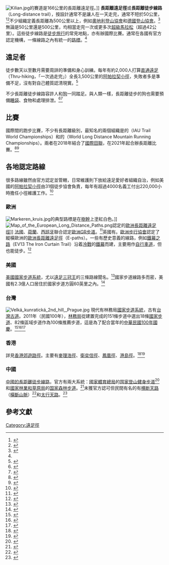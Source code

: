 [[Image:Kilian.jpg|thumb]]的賽道是166公里的長距離遠足徑。]]
'''長距離遠足徑'''或'''長距離徒步線路'''（Long-distance trail），按設計通常不是讓人在一天走完，通常不短於50公里，<ref>{{cite news |title=Types of Signposted Paths |url=http://www.gransendademalaga.es/en/5204/types-of-signposted-paths |work=Diputación de Málaga}}</ref><ref>{{cite news |title=完美徒步路线大盘点！挑战自己从长距离开始 |url=http://sports.sina.com.cn/outdoor/2016-11-10/doc-ifxxsmic5877857.shtml |work=[[天津日报|天津日报]] |date=2016年11月10日}}</ref>不少組織定義長距離為500公里以上，例如[[奧地利登山協會|奧地利登山協會]]和[[德國登山協會|德國登山協會]]。<ref name=":01">{{cite web|work=[[奧地利登山協會|奧地利登山協會]]和[[德國登山協會|德國登山協會]]|url=https://www.alpenverein.at/portal_wAssets/docs/berg-aktiv/wege_touren/wegehandbuch_digital.pdf |title=Weitwanderwege |date=2011-08-01}}</ref>無論是50公里還是500公里，均相當走完一次或更多次[[超級馬拉松|超級馬拉松]]（超過42公里）。這些徒步線路是[[徒步旅行|徒步旅行]]的常見地點，亦有辦國際比賽。通常在各國有官方認定機構，一條線路之內有統一的[[路標|路標]]。<ref name=":01"/>

==遠足者==

徒步數天以至數月需要周詳的準備和身心訓練。每年有約2,000人打算[[直通遠足|直通遠足]]（Thru-hiking，「一次過走完」）全長3,500公里的[[阿帕拉契小徑|阿帕拉契小徑]]，失敗者多是準備不足，沒有對自己體質認清現實。<ref>{{cite news |title=How to Prepare Physically (and Mentally) for a Long-Distance Hike |url=https://health.usnews.com/health-news/health-wellness/articles/2015/03/25/how-to-prepare-physically-and-mentally-for-a-long-distance-hike |work=U.S. News & World Report |date=2015-03-25}}</ref>

不少長距離徒步線路容許人和[[狗|狗]]一同踏足。與人類一樣，長距離徒步的狗也需要預備[[睡袋|睡袋]]、食物和處理排泄。<ref>{{cite news |author1=Trevor Thomas |title=Considering a long-distance hike with your dog? |url=https://www.thermarest.com/blog/considering-a-long-distance-hike-with-your-dog/ |date=2016-06-28}}</ref><ref>{{cite news |title=Hiking with dogs |url=https://www.pcta.org/discover-the-trail/backcountry-basics/dogs/ |work=Pacific Crest Trail Association}}</ref>

==比賽==
國際間的跑步比賽，不少有長距離級別，最知名的兩個組織是{{le|國際超級馬拉松協會|International Association of Ultrarunners}}的{{le|IAU山徑越野世界錦標賽|IAU Trail World Championships}}（IAU Trail World Championships）和{{le|世界跑山協會|World Mountain Running Association}}的{{le|長距離跑山世界錦標賽|World Long Distance Mountain Running Championships}}（World Long Distance Mountain Running Championships）。兩者在2018年結合了[[國際田聯|國際田聯]]，在2021年起合辦長距離比賽。<ref>{{cite news |title=Trail and mountain running worlds set for 2021 launch: IAAF |url=https://www.reuters.com/article/us-athletics-world-running-idUSKCN1LD26H |work=Reuters |date=2018-08-29}}</ref><ref>{{cite web |title=Announcement of 2021 WORLD MOUNTAIN AND TRAIL RUNNING CHAMPIONSHIPS |url=http://wmra.ch/news/latest-news-from-the-wmra/853-announcement-of-2021-world-mountain-and-trail-running-championships |date=2020-12-23|publisher=WMRA}}</ref>

==各地認定路線==
很多路線雖然由官方認定並管轄，日常維護則下放給遠足愛好者組織自治，例如美國的[[阿帕拉契小徑|阿帕拉契小徑]]由31個徒步協會負責，每年有超過4000名義工付出220,000小時擔任小徑維護工作。<ref>{{cite web ||title=Trail Crews|url=https://appalachiantrail.org/get-involved/volunteer/trail-crews/ |website=Appalachian Trail Conservancy |date= }}</ref>
===歐洲===
[[File:Markeren_kruis.jpg|thumb]]的典型路標是在[[樹幹|樹幹]]上塗紅白色。]]
[[Image:Map_of_the_European_Long_Distance_Paths.png|thumb]]認定的[[歐洲長距離遠足徑|歐洲長距離遠足徑]]]]
[[法國|法國]]、[[荷蘭|荷蘭]]、[[西班牙|西班牙]]聯合認定[[歐洲GR步道|歐洲GR步道]]。<ref>{{Cite web |url=http://www.ffrandonnee.fr/ |title=French Hiking Federation}}</ref>英國有{{le|英國國家步道|National Trails}}。[[歐洲步行協會|歐洲步行協會]]認定了縱橫歐洲的[[歐洲長距離遠足徑|歐洲長距離遠足徑]]（E-paths）。一些有歷史意義的線路，例如[[鐵幕之路|鐵幕之路]]（EV13 The Iron Curtain Trail）沿着[[冷戰|冷戰]]的[[鐵幕|鐵幕]]而建，主要用作[[自行車道|自行車道]]，但也能徒步。<ref>{{cite web|url=http://www.eurovelo13.com/|title=The Iron Curtain Trail - experiencing the history of Europe's division|work=Iron Curtain Trail website|accessdate=11 December 2013}}</ref>

===美國===
[[美國國家步道系統|美國國家步道系統]]，尤以[[遠足三冠王|遠足三冠王]]的三條路線聞名。<ref>{{Cite web
 | url = http://www.washingtonpost.com/wp-srv/aponline/20011027/aponline213001_001.htm
 | title = Hiker Achieves 'Triple Crown'
 | author = Glenn Adams, Associated Press Writer
 | work = Washington Post
 | date = October 27, 2001
 | accessdate = 2009-11-25
 | archive-date = 2010-06-01
 | archive-url = https://web.archive.org/web/20100601001332/http://www.washingtonpost.com/wp-srv/aponline/20011027/aponline213001_001.htm
 | dead-url = no
 }}</ref>國家步道線路多而密，美國有2.3億人口居住於國家步道方圓60英里之內。<ref>{{cite news |title=America's National Trails System |url=https://www.pcta.org/our-work/national-trails-system/ |work=Pacific Crest Trail Association}}</ref>

===台灣===
[[File:Velká_kunratická_2nd_hill,_Prague.jpg|thumb]]
現代有林務局[[國家步道系統|國家步道系統]]，古有[[台灣古道|台灣古道]]。2011年（民國100年），[[行政院農業委員會林務局|林務局]]從建置完成的151條步道中選出18條[[國家步道系統|國家步道]]、82條區域步道作為100條推薦步道，這是為了配合當年的[[中華民國100年國慶|中華民國100年國慶]]。<ref>{{cite journal |author1=羅尤娟 |author2=葉旭容 |author3=黃信富 |title=全國步道系統十年建置推廣成果 |url=https://www.coa.gov.tw/ws.php?id=2444914|journal=農政與農情 |date=2012 |issue=235 |publisher=[[行政院農業委員會|行政院農業委員會]]}}</ref><ref>{{cite news |title=林務局台灣百條推薦步道交通與路況 |url=https://www.forest.gov.tw/File.aspx?fno=49937 |work=[[行政院農業委員會林務局|行政院農業委員會林務局]]}}</ref><ref>{{cite journal |author1=黃福森 |title=多元化登山路線 打造登山運動者的天堂 |url=http://taiwanmt.nchu.edu.tw/2016/download/A1-1黃福森.pdf|journal=2016全國登山研究會}}</ref>

===香港===
詳見[[香港郊遊路徑#長途遠足徑|香港郊遊路徑]]。主要有[[香港郊遊路徑#長途遠足徑|麥理浩徑]]、[[香港郊遊路徑#長途遠足徑|衛奕信徑]]、[[香港郊遊路徑#長途遠足徑|鳳凰徑]]、[[香港郊遊路徑#長途遠足徑|港島徑]]。<ref>{{Cite web|title=麥理浩徑40周年　前漁護署助理署長王福義細數開路功臣|url=https://www.hk01.com/即時體育/328749/行山-麥理浩徑40周年-前漁護署助理署長王福義細數開路功臣|date=2019-05-18|publisher=香港01|accessdate=2019-10-31|author=顏銘輝}}</ref><ref>{{Cite web|title=如何規劃100公里麥理浩徑？王福義淺談40年前揀路原則|url=https://www.hk01.com/即時體育/328761/行山-如何規劃100公里麥理浩徑-王福義淺談40年前揀路原則|date=2019-05-19|publisher=香港01|accessdate=2019-10-31|author=顏銘輝}}</ref>
===中國===
[[中國的長距離徒步線路|中國的長距離徒步線路]]，官方有兩大系統：[[國家體育總局|國家體育總局]]的[[国家登山健身步道|国家登山健身步道]]<ref>{{cite news |title=中国新美步道Top10！宁海国家登山健身步道入榜 |url=http://news.cnnb.com.cn/system/2019/08/04/030074192.shtml |work=中国宁波网 |date=2019-08-04}}</ref>和[[國家林業和草原局|國家林業和草原局]]的[[国家森林步道|国家森林步道]]。<ref>{{cite news |title=全国新增3条国家森林步道 途经33处国家森林公园 |url=http://www.chinanews.com/gn/2019/09-20/8961034.shtml |work=[[科技日报|科技日报]] |date=2019-09-20}}</ref>未獲官方認可但民間有名的有[[横断天路|横断天路]]（[[橫斷山脈|橫斷山脈]]）<ref>{{cite news |author1=张一诺 |title=横断天路会成为第一条国家步道吗？“草根”力量正努力推动 |url=https://www.thepaper.cn/newsDetail_forward_2150587 |work=澎湃新聞 |date=2018-05-24}}</ref>和[[太行天路|太行天路]]。<ref>{{cite news |author1=刘潇 |title=高清组图 航拍最美四月天 太行天路似画卷 |url=http://heb.hebei.com.cn/system/2020/04/16/100278383.shtml |work=长城网 |date=2020-04-16}}</ref>

==參考文獻==
{{reflist}}

[[Category:遠足徑|Category:遠足徑]]